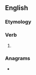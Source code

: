 {{also|tea chest}}
==English==

===Etymology===
{{suffix|en|teach|est|nocat=1}}

===Verb===
{{head|en|verb form}}

# {{en-archaic second-person singular of|teach}}

===Anagrams===
* {{anagrams|en|a=aceehstt|chattees|cheatest}}